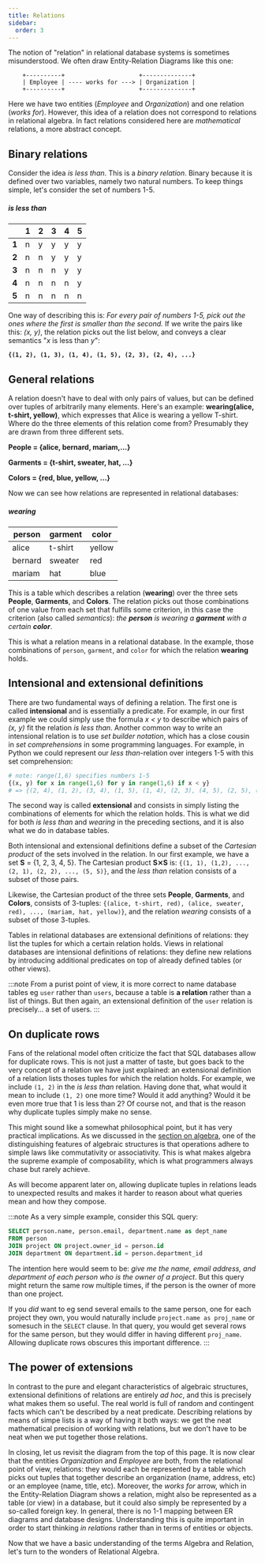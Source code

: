 ```yaml
---
title: Relations
sidebar:
  order: 3
---
```


The notion of "relation" in relational database systems is sometimes misunderstood. We often draw Entity-Relation Diagrams like this one:

```
    +----------+                     +--------------+
    | Employee | ---- works for ---> | Organization |
    +----------+                     +--------------+
```

Here we have two entities (*Employee* and *Organization*) and one relation (*works for*). However, this idea of a relation does not correspond to relations in relational algebra. In fact relations considered here are *mathematical* relations, a more abstract concept.

## Binary relations

Consider the idea *is less than*. This is a *binary relation*. Binary because it is defined over two variables, namely two natural numbers. To keep things simple, let's consider the set of numbers 1-5.

##### is less than
|       | 1 | 2 | 3 | 4 | 5 |
| -     | - | - | - | - | - |
| **1** | n | y | y | y | y |
| **2** | n | n | y | y | y |
| **3** | n | n | n | y | y |
| **4** | n | n | n | n | y |
| **5** | n | n | n | n | n |

One way of describing this is: *For every pair of numbers 1-5, pick out the ones where the first is smaller than the second.* If we write the pairs like this: *(x, y)*, the relation picks out the list below, and conveys a clear semantics "*x* is less than *y*":

**`{(1, 2), (1, 3), (1, 4), (1, 5), (2, 3), (2, 4), ...}`**

## General relations

A relation doesn't have to deal with only pairs of values, but can be defined over tuples of arbitrarily many elements. Here's an example: **wearing(alice, t-shirt, yellow)**, which expresses that Alice is wearing a yellow T-shirt. Where do the three elements of this relation come from? Presumably they are drawn from three different sets.

**People = \{alice, bernard, mariam,...\}**

**Garments = \{t-shirt, sweater, hat, ...\}**

**Colors = \{red, blue, yellow, ...\}**

Now we can see how relations are represented in relational databases:

##### wearing
| person | garment  | color  |
| ----- | --------  | ------ |
| alice   | t-shirt | yellow |
| bernard | sweater | red    |
| mariam  | hat     | blue   |

This is a table which describes a relation (**wearing**) over the three sets **People**, **Garments**, and **Colors**. The relation picks out those combinations of one value from each set that fulfills some criterion, in this case the criterion (also called *semantics*): *the **person** is wearing a **garment** with a certain **color***.

This is what a relation means in a relational database. In the example, those combinations of `person`, `garment`, and `color` for which the relation **wearing** holds.

## Intensional and extensional definitions

There are two fundamental ways of defining a relation. The first one is called **intensional** and is essentially a predicate. For example, in our first example we could simply use the formula *x < y* to describe which pairs of *(x, y)* fit the relation *is less than*. Another common way to write an intensional relation is to use *set builder notation*, which has a close cousin in *set comprehensions* in some programming languages. For example, in Python we could represent our *less than*-relation over integers 1-5 with this set comprehension:

```python
# note: range(1,6) specifies numbers 1-5
{(x, y) for x in range(1,6) for y in range(1,6) if x < y}
# => {(2, 4), (1, 2), (3, 4), (1, 5), (1, 4), (2, 3), (4, 5), (2, 5), (1, 3), (3, 5)}
```

The second way is called **extensional** and consists in simply listing the combinations of elements for which the relation holds. This is what we did for both *is less than* and *wearing* in the preceding sections, and it is also what we do in database tables.

Both intensional and extensional definitions define a subset of the *Cartesian product* of the sets involved in the relation. In our first example, we have a set **S** = \{1, 2, 3, 4, 5\}. The Cartesian product **S⨯S** is: `{(1, 1), (1,2), ..., (2, 1), (2, 2), ..., (5, 5)}`, and the *less than* relation consists of a subset of those pairs.

Likewise, the Cartesian product of the three sets **People**, **Garments**, and **Colors**, consists of 3-tuples: `{(alice, t-shirt, red), (alice, sweater, red), ..., (mariam, hat, yellow)}`, and the relation *wearing* consists of a subset of those 3-tuples.

Tables in relational databases are extensional definitions of relations: they list the tuples for which a certain relation holds. Views in relational databases are intensional definitions of relations: they define new relations by introducing additional predicates on top of already defined tables (or other views).

:::note
From a purist point of view, it is more correct to name database tables eg `user` rather than `users`, because a table is **a relation** rather than a list of things. But then again, an extensional definition of the `user` relation is precisely... a set of users.
:::

## On duplicate rows

Fans of the relational model often criticize the fact that SQL databases allow for duplicate rows. This is not just a matter of taste, but goes back to the very concept of a relation we have just explained: an extensional definition of a relation lists thoses tuples for which the relation holds. For example, we include `(1, 2)` in the *is less than* relation. Having done that, what would it mean to include `(1, 2)` one more time? Would it add anything? Would it be even more true that 1 is less than 2? Of course not, and that is the reason why duplicate tuples simply make no sense.

This might sound like a somewhat philosophical point, but it has very practical implications. As we discussed in the [section on algebra](/algebra), one of the distinguishing features of algebraic structures is that operations adhere to simple laws like commutativity or associativity. This is what makes algebra the supreme example of composability, which is what programmers always chase but rarely achieve.

As will become apparent later on, allowing duplicate tuples in relations leads to unexpected results and makes it harder to reason about what queries mean and how they compose.

:::note
As a very simple example, consider this SQL query:

```sql
SELECT person.name, person.email, department.name as dept_name
FROM person
JOIN project ON project.owner_id = person.id
JOIN department ON department.id = person.department_id
```

The intention here would seem to be: *give me the name, email address, and department of each person who is the owner of a project*. But this query might return the same row multiple times, if the person is the owner of more than one project.

If you *did* want to eg send several emails to the same person, one for each project they own, you would naturally include `project.name as proj_name` or somesuch in the `SELECT` clause. In that query, you would get several rows for the same person, but they would differ in having different `proj_name`. Allowing duplicate rows obscures this important difference.
:::

## The power of extensions

In contrast to the pure and elegant characteristics of algebraic structures, extensional definitions of relations are entirely *ad hoc*, and this is precisely what makes them so useful. The real world is full of random and contingent facts which can't be described by a neat predicate. Describing relations by means of simpe lists is a way of having it both ways: we get the neat mathematical precision of working with relations, but we don't have to be neat when we put together those relations.

In closing, let us revisit the diagram from the top of this page. It is now clear that the entities *Organization* and *Employee* are both, from the relational point of view, relations: they would each be represented by a table which picks out tuples that together describe an organization (name, address, etc) or an employee (name, title, etc). Moreover, the *works for* arrow, which in the Entity-Relation Diagram shows a relation, might also be represented as a table (or view) in a database, but it could also simply be represented by a so-called foreign key. In general, there is no 1-1 mapping between ER diagrams and database designs. Understanding this is quite important in order to start thinking *in relations* rather than in terms of entities or objects.

Now that we have a basic understanding of the terms Algebra and Relation, let's turn to the wonders of Relational Algebra.
